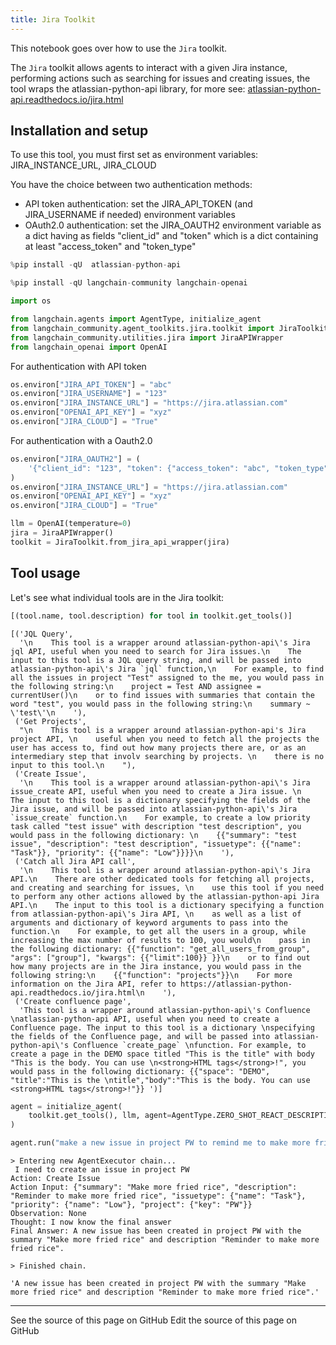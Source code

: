 ```yaml
---
title: Jira Toolkit
---
```


This notebook goes over how to use the `Jira` toolkit.

The `Jira` toolkit allows agents to interact with a given Jira instance, performing actions such as searching for issues and creating issues, the tool wraps the atlassian-python-api library, for more see: [atlassian-python-api.readthedocs.io/jira.html](https://atlassian-python-api.readthedocs.io/jira.html)

## Installation and setup

To use this tool, you must first set as environment variables:
    JIRA_INSTANCE_URL,
    JIRA_CLOUD

You have the choice between two authentication methods:

- API token authentication: set the JIRA_API_TOKEN (and JIRA_USERNAME if needed) environment variables
- OAuth2.0 authentication: set the JIRA_OAUTH2 environment variable as a dict having as fields "client_id" and "token" which is a dict containing at least "access_token" and "token_type"

```python
%pip install -qU  atlassian-python-api
```

```python
%pip install -qU langchain-community langchain-openai
```

```python
import os

from langchain.agents import AgentType, initialize_agent
from langchain_community.agent_toolkits.jira.toolkit import JiraToolkit
from langchain_community.utilities.jira import JiraAPIWrapper
from langchain_openai import OpenAI
```

For authentication with API token

```python
os.environ["JIRA_API_TOKEN"] = "abc"
os.environ["JIRA_USERNAME"] = "123"
os.environ["JIRA_INSTANCE_URL"] = "https://jira.atlassian.com"
os.environ["OPENAI_API_KEY"] = "xyz"
os.environ["JIRA_CLOUD"] = "True"
```

For authentication with a Oauth2.0

```python
os.environ["JIRA_OAUTH2"] = (
    '{"client_id": "123", "token": {"access_token": "abc", "token_type": "bearer"}}'
)
os.environ["JIRA_INSTANCE_URL"] = "https://jira.atlassian.com"
os.environ["OPENAI_API_KEY"] = "xyz"
os.environ["JIRA_CLOUD"] = "True"
```

```python
llm = OpenAI(temperature=0)
jira = JiraAPIWrapper()
toolkit = JiraToolkit.from_jira_api_wrapper(jira)
```

## Tool usage

Let's see what individual tools are in the Jira toolkit:

```python
[(tool.name, tool.description) for tool in toolkit.get_tools()]
```

```output
[('JQL Query',
  '\n    This tool is a wrapper around atlassian-python-api\'s Jira jql API, useful when you need to search for Jira issues.\n    The input to this tool is a JQL query string, and will be passed into atlassian-python-api\'s Jira `jql` function,\n    For example, to find all the issues in project "Test" assigned to the me, you would pass in the following string:\n    project = Test AND assignee = currentUser()\n    or to find issues with summaries that contain the word "test", you would pass in the following string:\n    summary ~ \'test\'\n    '),
 ('Get Projects',
  "\n    This tool is a wrapper around atlassian-python-api's Jira project API, \n    useful when you need to fetch all the projects the user has access to, find out how many projects there are, or as an intermediary step that involv searching by projects. \n    there is no input to this tool.\n    "),
 ('Create Issue',
  '\n    This tool is a wrapper around atlassian-python-api\'s Jira issue_create API, useful when you need to create a Jira issue. \n    The input to this tool is a dictionary specifying the fields of the Jira issue, and will be passed into atlassian-python-api\'s Jira `issue_create` function.\n    For example, to create a low priority task called "test issue" with description "test description", you would pass in the following dictionary: \n    {{"summary": "test issue", "description": "test description", "issuetype": {{"name": "Task"}}, "priority": {{"name": "Low"}}}}\n    '),
 ('Catch all Jira API call',
  '\n    This tool is a wrapper around atlassian-python-api\'s Jira API.\n    There are other dedicated tools for fetching all projects, and creating and searching for issues, \n    use this tool if you need to perform any other actions allowed by the atlassian-python-api Jira API.\n    The input to this tool is a dictionary specifying a function from atlassian-python-api\'s Jira API, \n    as well as a list of arguments and dictionary of keyword arguments to pass into the function.\n    For example, to get all the users in a group, while increasing the max number of results to 100, you would\n    pass in the following dictionary: {{"function": "get_all_users_from_group", "args": ["group"], "kwargs": {{"limit":100}} }}\n    or to find out how many projects are in the Jira instance, you would pass in the following string:\n    {{"function": "projects"}}\n    For more information on the Jira API, refer to https://atlassian-python-api.readthedocs.io/jira.html\n    '),
 ('Create confluence page',
  'This tool is a wrapper around atlassian-python-api\'s Confluence \natlassian-python-api API, useful when you need to create a Confluence page. The input to this tool is a dictionary \nspecifying the fields of the Confluence page, and will be passed into atlassian-python-api\'s Confluence `create_page` \nfunction. For example, to create a page in the DEMO space titled "This is the title" with body "This is the body. You can use \n<strong>HTML tags</strong>!", you would pass in the following dictionary: {{"space": "DEMO", "title":"This is the \ntitle","body":"This is the body. You can use <strong>HTML tags</strong>!"}} ')]
```

```python
agent = initialize_agent(
    toolkit.get_tools(), llm, agent=AgentType.ZERO_SHOT_REACT_DESCRIPTION, verbose=True
)
```

```python
agent.run("make a new issue in project PW to remind me to make more fried rice")
```

```output
> Entering new AgentExecutor chain...
 I need to create an issue in project PW
Action: Create Issue
Action Input: {"summary": "Make more fried rice", "description": "Reminder to make more fried rice", "issuetype": {"name": "Task"}, "priority": {"name": "Low"}, "project": {"key": "PW"}}
Observation: None
Thought: I now know the final answer
Final Answer: A new issue has been created in project PW with the summary "Make more fried rice" and description "Reminder to make more fried rice".

> Finished chain.
```

```output
'A new issue has been created in project PW with the summary "Make more fried rice" and description "Reminder to make more fried rice".'
```

---

<CardGroup cols={2}>
  <Card title="View Source" icon="eye" href="https://github.com/langchain-ai/docs/blob/main/src/oss/python/integrations/tools/jira.mdx">
    See the source of this page on GitHub
  </Card>
  <Card title="Edit Source" icon="pen-to-square" href="https://github.com/langchain-ai/docs/edit/main/src/oss/python/integrations/tools/jira.mdx">
    Edit the source of this page on GitHub
  </Card>
</CardGroup>
